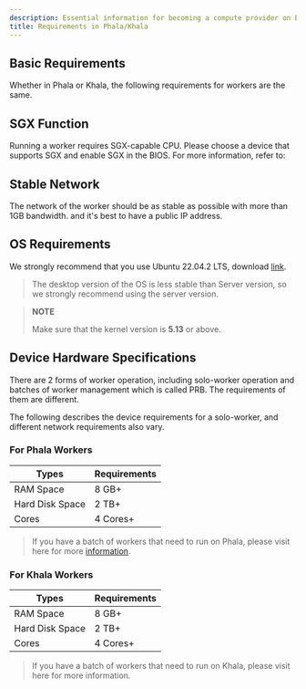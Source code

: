 ```yaml
---
description: Essential information for becoming a compute provider on Phala Network.
title: Requirements in Phala/Khala
---
```



## Basic Requirements

Whether in Phala or Khala, the following requirements for workers are the same.

## SGX Function

Running a worker requires SGX-capable CPU. Please choose a device that supports SGX and enable SGX in the BIOS. For more information, refer to:

## Stable Network

The network of the worker should be as stable as possible with more than 1GB bandwidth. and it's best to have a public IP address.

## OS Requirements

We strongly recommend that you use Ubuntu 22.04.2 LTS, download [link](https://ubuntu.com/download/server).

> The desktop version of the OS is less stable than Server version, so we strongly recommend using the server version.

> **NOTE**
>
> Make sure that the kernel version is **5.13** or above.

## Device Hardware Specifications

There are 2 forms of worker operation, including solo-worker operation and batches of worker management which is called PRB. The requirements of them are different.

The following describes the device requirements for a solo-worker, and different network requirements also vary.

### For Phala Workers

| Types           | Requirements |
| --------------- | ------------ |
| RAM Space       | 8 GB+        |
| Hard Disk Space | 2 TB+        |
| Cores           | 4 Cores+     |

> If you have a batch of workers that need to run on Phala, please visit here for more [information](/compute-providers/run-workers-on-phala/prbv3-deployment).

### For Khala Workers

| Types           | Requirements |
| --------------- | ------------ |
| RAM Space       | 8 GB+        |
| Hard Disk Space | 2 TB+        |
| Cores           | 4 Cores+     |

> If you have a batch of workers that need to run on Khala, please visit here for more information.
